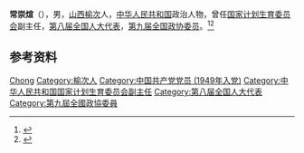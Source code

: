 '''常崇煊'''（{{bd|1931年|}}），男，[[山西|山西]][[榆次|榆次]]人，[[中华人民共和国|中华人民共和国]]政治人物，曾任[[国家计划生育委员会|国家计划生育委员会]]副主任，[[第八届全国人大代表|第八届全国人大代表]]，[[第九届全国政协委员|第九届全国政协委员]]。<ref>{{cite book|title=中囯人名大辞典·当代人物卷|author=廖盖隆等编|year=1990|publisher=上海辞书出版社|location=上海|page=}}</ref><ref>{{Cite book|title=中华人民共和国职官志|author=何虎生, 李耀东, 向常福主编|publisher=中国社会出版社|year=2003|isbn=9787800883934|location=北京|pages=}}</ref>

== 参考资料 ==
{{reflist}}

{{中国人物小作品}}

{{Authority control}}
{{DEFAULTSORT:Chang常}}
[[Category:常姓|Chong]]
[[Category:榆次人|Category:榆次人]]
[[Category:中国共产党党员_(1949年入党)|Category:中国共产党党员 (1949年入党)]]
[[Category:中华人民共和国国家计划生育委员会副主任|Category:中华人民共和国国家计划生育委员会副主任]]
[[Category:第八届全国人大代表|Category:第八届全国人大代表]]
[[Category:第九屆全國政協委員|Category:第九屆全國政協委員]]